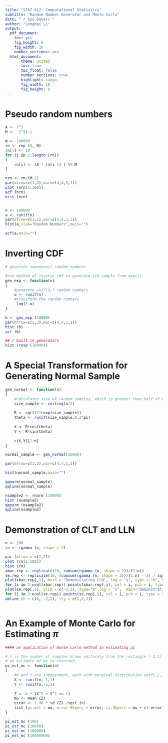 ```yaml
---
title: "STAT 812: Computational Statistics"
subtitle: "Random Number Generator and Monte Carlo"
date: "`r Sys.Date()`"
author: "Longhai Li"
output:
  pdf_document:
    toc: yes
    fig_height: 6
    fig_width: 10
    number_sections: yes
  html_document:
       theme: united
       toc: true
       toc_float: false
       number_sections: true
       highlight: tango
       fig_width: 10
       fig_height: 8
---
```


# Pseudo random numbers

```r


A <- 7^5
M <-  2^31-1

N <- 100000
rn <- rep (0, N)
rn[1] <- 10
for (i in 2:length (rn))
{
    rn[i] <- (A * rn[i-1] ) %% M
}

nrn <- rn/(M-1)
par(mfrow=c(1,3),mar=c(4,4,3,1))
plot (nrn[1:100])
acf (nrn)
hist (nrn)


n <- 100000
a <- runif(n)
par(mfrow=c(1,2),mar=c(4,4,3,1))
hist(a,xlab="Random Numbers",main="")

acf(a,main="")

```

# Inverting CDF 

```r
# generate exponenail random numbers

#use method of inverse cdf to generate iid sample from exp(1)
gen_exp <- function(n)
{
    #generate unif(0,) random numbers
    u <- runif(n)
    #transform the random numbers
    -log(1-u)
}

b <- gen_exp (10000)
par(mfrow=c(1,3),mar=c(4,4,3,1))
hist (b)
acf (b)

## r built in generators
hist (rexp (10000))

```

# A Special Transformation for Generating Normal Sample

```r
gen_normal <- function(n)
{
    #calculates size of random samples, which is greater than half of n
    size_sample <- ceiling(n/2)
    
    R <- sqrt(2*rexp(size_sample))
    theta <- runif(size_sample,0,2*pi)
    
    X <- R*cos(theta)  
    Y <- R*sin(theta)
    
    c(X,Y)[1:n]  
}

normal_sample <- gen_normal(10000)

par(mfrow=c(1,2),mar=c(4,4,1,1))

hist(normal_sample,main="")

qqnorm(normal_sample)
qqline(normal_sample)

nsample2 <- rnorm (10000) 
hist (nsample2)
qqnorm (nsample2)
qqline(nsample2)

```

# Demonstration of CLT and LLN
```r

n <- 200
rn <- rgamma (n, shape = 2)

par (mfrow = c(2,2))
plot (rn[1:100])
hist (rn)
xbar.rep <- replicate(10, cumsum(rgamma (n, shape = 2))/(1:n))
se.rep <- replicate(10, (cumsum(rgamma (n, shape = 2))/(1:n) - 2) / sqrt(2/(1:n)))
plot(xbar.rep[,1], main = "Demonstrating LLN", log = "x", type = "b", ylim = c(0, 6)); abline (h = 2)
for (i in 2:ncol(xbar.rep)) points(xbar.rep[,i], col = i, pch = i, type = "b")
plot(se.rep[,1], ylim = c(-3,3), type="b",log = "x",  main="Demonstrating CLT")
for (i in 2:ncol(se.rep)) points(se.rep[,i], col = i, pch = i, type = "b")
abline (h = c(0, -2,2), lty = c(1,2,2))



```

# An Example of Monte Carlo for Estimating $\pi$
```r

#### an application of monte carlo method in estimating pi

# n is the number of samples drawn uniformly from the rectangle (-1,1)  * (-1,1)
# an estimate of pi is returned
pi_est_mc <- function(n)
{
    #X and Y are independent, each with marginal distribution unif(-1,1)
    X <- runif(n,-1,1)
    Y <- runif(n,-1,1)
    
    Z <- 4 * (X^2 + Y^2 <= 1)
    mu <- mean (Z)
    error <- 1.96 * sd (Z) /sqrt (n)
    list (pi.est = mu, error.95perc = error, ci.95perc = mu + c(-error, error))
}  

pi_est_mc (100)
pi_est_mc (10000)
pi_est_mc (100000)
pi_est_mc (10000000)
```

